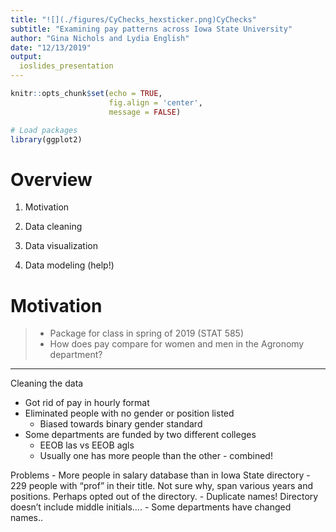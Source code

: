 ```yaml
---
title: "![](./figures/CyChecks_hexsticker.png)CyChecks"
subtitle: "Examining pay patterns across Iowa State University"
author: "Gina Nichols and Lydia English"
date: "12/13/2019"
output: 
  ioslides_presentation
--- 
```


<style>

.remark-slide-content {
  background-color: #FFFFFF;
  border-top: 80px solid #404040;
  font-size: 24px;
  font-weight: 300;
  line-height: 1.5;
  padding: 1em 2em 1em 2em
}

.inverse {
  background-color: #404040;
  text-shadow: none;
}

.title-slide {
  background-color: #FFFFFF;
  border-top: 80px solid #FFFFFF;
}

.remark-slide-number {
  position: inherit;
}

.remark-slide-number .progress-bar-container {
  position: absolute;
  bottom: 0;
  height: 4px;
  display: block;
  left: 0;
  right: 0;
}

.remark-slide-number .progress-bar {
  height: 100%;
  background-color: #0D06C0;
}

</style>

```r

knitr::opts_chunk$set(echo = TRUE,  
                      fig.align = 'center', 
                      message = FALSE)

# Load packages
library(ggplot2)

```

# Overview

1. Motivation

2. Data cleaning

3. Data visualization

4. Data modeling (help!)



# Motivation

> - Package for class in spring of 2019 (STAT 585)
> - How does pay compare for women and men in the Agronomy department?

---

Cleaning the data

- Got rid of pay in hourly format
- Eliminated people with no gender or position listed
  - Biased towards binary gender standard
- Some departments are funded by two different colleges
  - EEOB las vs EEOB agls
  - Usually one has more people than the other - combined! 
  
Problems 
- More people in salary database than in Iowa State directory
  - 229 people with "prof" in their title. Not sure why, span various years and positions. Perhaps opted out of the directory. 
- Duplicate names! Directory doesn't include middle initials....
- Some departments have changed names..

